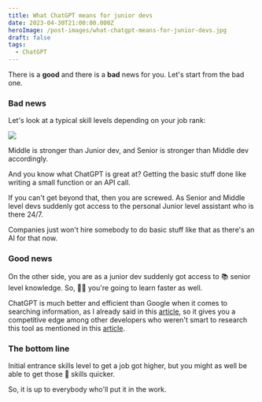 ```yaml
---
title: What ChatGPT means for junior devs
date: 2023-04-30T21:00:00.000Z
heroImage: /post-images/what-chatgpt-means-for-junior-devs.jpg
draft: false
tags:
  - ChatGPT
---
```


There is a **good** and there is a **bad** news for you. Let's start from the bad one.

### Bad news

Let's look at a typical skill levels depending on your job rank:

![](</post-images/ChatGPT means for junior devs.png>)

Middle is stronger than Junior dev, and Senior is stronger than Middle dev accordingly.

And you know what ChatGPT is great at? Getting the basic stuff done like writing a small function or an  API call.

If you can't get beyond that, then you are screwed. As Senior and Middle level devs suddenly got access to the personal Junior level assistant who is there 24/7.

Companies just won't hire somebody to do basic stuff like that as there's an AI for that now.

### Good news

On the other side, you are as a junior dev suddenly got access to 📚 senior level knowledge. So, 👨‍🎓 you're going to learn faster as well.

ChatGPT is much better and efficient than Google when it comes to searching information, as I already said in this [article](https://alex-code.com/post/2023-04-22-why-chatgpt-is-better-than-google), so it gives you a competitive edge among other developers who weren't smart to research this tool as mentioned in this [article](https://alex-code.com/post/2023-04-30-should-you-be-afraid-of-chatgpt).

### The bottom line

Initial entrance skills level to get a job got higher, but you might as well be able to get those 🔨 skills quicker.

So, it is up to everybody who'll put it in the work.
